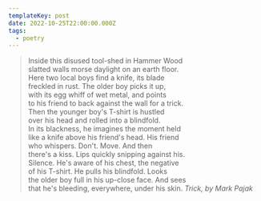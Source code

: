 ```yaml
---
templateKey: post
date: 2022-10-25T22:00:00.000Z
tags:
  - poetry
---
```

> Inside this disused tool-shed in Hammer Wood<br/>
> slatted walls morse daylight on an earth floor.<br/>
> Here two local boys find a knife, its blade<br/>
> freckled in rust. The older boy picks it up,<br/>
> with its egg whiff of wet metal, and points<br/>
> to his friend to back against the wall for a trick.<br/>
> Then the younger boy's T-shirt is hustled<br/>
> over his head and rolled into a blindfold.<br/>
> In its blackness, he imagines the moment held<br/>
> like a knife above his friend's head. His friend<br/>
> who whispers. Don't. Move. And then<br/>
> there's a kiss. Lips quickly snipping against his.<br/>
> Silence. He's aware of his chest, the negative<br/>
> of his T-shirt. He pulls his blindfold. Looks<br/>
> the older boy full in his up-close face. And sees<br/>
> that he's bleeding, everywhere, under his skin.
> <cite>Trick, by Mark Pajak</cite>

